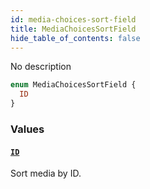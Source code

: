 ```yaml
---
id: media-choices-sort-field
title: MediaChoicesSortField
hide_table_of_contents: false
---
```


No description

```graphql
enum MediaChoicesSortField {
  ID
}
```

### Values

#### [`ID`](#)

Sort media by ID.
